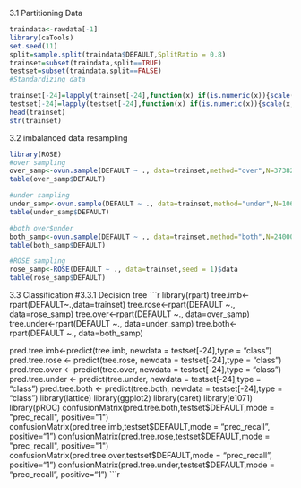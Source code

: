 3.1 Partitioning Data
```{r}
traindata<-rawdata[-1]
library(caTools)
set.seed(11)
split=sample.split(traindata$DEFAULT,SplitRatio = 0.8)
trainset=subset(traindata,split==TRUE)
testset=subset(traindata,split==FALSE)
#Standardizing data

trainset[-24]=lapply(trainset[-24],function(x) if(is.numeric(x)){scale(x,center = T,scale = T)}else x)
testset[-24]=lapply(testset[-24],function(x) if(is.numeric(x)){scale(x,center=T,scale=T)}else x)
head(trainset)
str(trainset)

```
3.2 imbalanced data resampling

```{r}
library(ROSE)
#over sampling
over_samp<-ovun.sample(DEFAULT ~ ., data=trainset,method="over",N=37382,seed = 1)$data
table(over_samp$DEFAULT)

#under sampling
under_samp<-ovun.sample(DEFAULT ~ ., data=trainset,method="under",N=10618,seed = 1)$data
table(under_samp$DEFAULT)

#both over$under
both_samp<-ovun.sample(DEFAULT ~ ., data=trainset,method="both",N=24000,p=0.5,seed = 1)$data
table(both_samp$DEFAULT)

#ROSE sampling
rose_samp<-ROSE(DEFAULT ~ ., data=trainset,seed = 1)$data
table(rose_samp$DEFAULT)

```
3.3 Classification 
#3.3.1 Decision tree
```{r}
library(rpart)
tree.imb<-rpart(DEFAULT~.,data=trainset)
tree.rose<-rpart(DEFAULT ~., data=rose_samp)
tree.over<-rpart(DEFAULT ~., data=over_samp)
tree.under<-rpart(DEFAULT ~., data=under_samp)
tree.both<-rpart(DEFAULT ~., data=both_samp)

pred.tree.imb<-predict(tree.imb, newdata = testset[-24],type = "class")
pred.tree.rose <- predict(tree.rose, newdata = testset[-24],type = "class")
pred.tree.over <- predict(tree.over, newdata = testset[-24],type = "class")
pred.tree.under <- predict(tree.under, newdata = testset[-24],type = "class")
pred.tree.both <- predict(tree.both, newdata = testset[-24],type = "class")
library(lattice)
library(ggplot2)
library(caret)
library(e1071)
library(pROC)
confusionMatrix(pred.tree.both,testset$DEFAULT,mode = "prec_recall", positive="1")
confusionMatrix(pred.tree.imb,testset$DEFAULT,mode = "prec_recall", positive="1")
confusionMatrix(pred.tree.rose,testset$DEFAULT,mode = "prec_recall", positive="1")
confusionMatrix(pred.tree.over,testset$DEFAULT,mode = "prec_recall", positive="1")
confusionMatrix(pred.tree.under,testset$DEFAULT,mode = "prec_recall", positive="1")
```{r}
